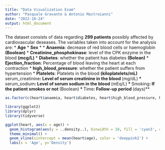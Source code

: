 ```yaml
---
title: "Data Visualization Exam"
author: "Pasquale Gravante & Antonio Mastroianni"
date: "2022-10-24"
output: html_document
---
```


The dataset consists of data regarding **299 patients** possibly affected by cardiovascular deseases.
The variables taken into account for the analysis are:
* **Age**
* **Sex**
* 
* **Anaemia**: decrease of red blood cells or haemoglobin **(Boolean)**
* **Creatinine_phosphokinase**: level of the CPK enzyme in the blood **(mcg/L)**
* **Diabetes**: whether the patient has diabetes **(Bolean)**
* **Ejection_fraction**: Percentage of blood leaving the heart at each contraction
* **high_blood_pressure**: whether the patient suffers from hypertension
* **Platelets**: Platelets in the blood **(kiloplatelets/mL)*
* **serum_creatinine**: Level of serum creatinine in the blood **(mg/dL)**
* **serum_sodium**: Level of serum sodium in the blood **(mEq/L)**
* **Smoking**: If the patient smokes or not **(Boolean)**
* **Time**: Follow-up period **(days)**

```r
as.factor(c(heart$anaemia, heart$diabetes, heart$high_blood_pressure, heart$sex, heart$smoking, heart$DEATH_EVENT))
```

```r
library(ggplot2)
library(dplyr)
library(tidyverse)
```

```r
ggplot(heart, aes(x = age)) +
  geom_histogram(aes(y = ..density..), binwidth = 10, fill = 'cyan3', color = 'white') +
  theme_minimal() + 
  geom_vline(xintercept = mean(heart$age), color = 'deeppink2') +
  labs(x = 'Age', y='Density')
  
```
